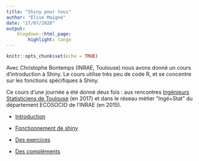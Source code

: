 ```yaml
---
title: "Shiny pour tous"
author: "Elise Maigné"
date: "27/07/2020"
output: 
    blogdown::html_page:
        highlight: tango
---
```


```r
knitr::opts_chunk$set(echo = TRUE)
```

Avec Christophe Bontemps (INRAE, Toulouse) nous avons donné un cours d'introduction à Shiny.
Le cours utilise très peu de code R, et se concentre sur les fonctions spécifiques à Shiny. 

Ce cours d'une journée a été donné deux fois : aux rencontres [Ingénieurs Statisticiens de Toulouse](http://www.thibault.laurent.free.fr/ingestat.html) (en 2017) et dans le réseau métier "Ingé+Stat" du département ECOSOCIO de l'INRAE (en 2015).


- <a href="emaigne.github.io/Rjourney/cours/pdf/shiny_0_CoursePresentation.pdf" target="_blank">Introduction</a>

- <a href="emaigne.github.io/Rjourney/cours/pdf/shiny_1_Server-ui.pdf" target="_blank">Fonctionnement de shiny</a>

- <a href="emaigne.github.io/Rjourney/cours/pdf/shiny_0_Exercices.pdf" target="_blank">Des exercices</a>

- <a href="emaigne.github.io/Rjourney/cours/pdf/shiny_0_Extensions.pdf" target="_blank">Des compléments</a>
